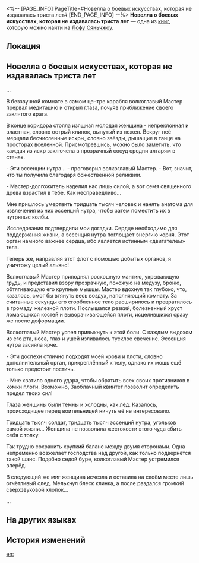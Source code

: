 <%-- [PAGE_INFO]
PageTitle=#Новелла о боевых искусствах, которая не издавалась триста лет#
[END_PAGE_INFO] --%>
{{Дополнить}}
{{Книга Инфобокс
|id           = 203
|partIds      = 190427
|Название     = 
|Изображение  = Иконка Пергамент Сяньчжоу.png
|Мир          = Лофу Сяньчжоу
|Томов        = 1
|Автор        = <!--нужно добавить-->
|Описание     = Известная на Сяньчжоу серия романов о боевых искусствах. Она давно не издавалась, и её читатели в отчаянии.
|Том1         = {{tx}}
|Источник1    = {{tx|Отсутствует источник}}
|Персонажи    = 
|Фракции      = 
}}
'''Новелла о боевых искусствах, которая не издавалась триста лет''' — одна из [[Книги|книг]], которую можно найти на [[Лофу Сяньчжоу]].

==Локация==
{{Отметка карты|<!--название карты-->|<!--id отметки-->}}

==Новелла о боевых искусствах, которая не издавалась триста лет==
...

В беззвучной комнате в самом центре корабля волкоглавый Мастер прервал медитацию и открыл глаза, почуяв приближение своего заклятого врага.

В конце коридора стояла изящная молодая женщина - непреклонная и властная, словно острый клинок, вынутый из ножен. Вокруг неё мерцали бесчисленные искры, словно звёзды, дышащие в танце на просторах вселенной. Присмотревшись, можно было заметить, что каждая из искр заключена в прозрачный сосуд сродни алтарям в стенах.

- Эти эссенции нутра... - проговорил волкоглавый Мастер. - Вот, значит, что ты получила благодаря божественной реликвии.

- Мастер-долгожитель наделил нас лишь силой, а вот семя священного древа взрастил в тебе. Как несправедливо...

Мне пришлось умертвить тридцать тысяч человек и нанять анатома для извлечения из них эссенций нутра, чтобы затем поместить их в нутряные колбы.

Исследования подтвердили мои догадки. Сердце необходимо для поддержания жизни, а эссенция нутра поглощает энергию корня. Этот орган намного важнее сердца, ибо является истинным «двигателем» тела.

Теперь же, направляя этот флот с помощью добытых органов, я уничтожу целый альянс!

Волкоглавый Мастер приподнял роскошную мантию, укрывающую грудь, и представил взору прозрачную, похожую на медузу, броню, обтягивающую его крупные мышцы. Мастер вдохнул так глубоко, что, казалось, смог бы втянуть весь воздух, наполняющий комнату. За считанные секунды его сгорбленное тело расширилось и превратилось в громаду железной плоти. Послышался резкий, болезненный хруст ломающихся костей и выворачивающейся плоти, исцелившихся сразу же после деформации.

Волкоглавый Мастер успел привыкнуть к этой боли. С каждым выдохом из его рта, носа, глаз и ушей изливалось тусклое свечение. Эссенция нутра засияла ярче.

- Эти доспехи отлично подходят моей крови и плоти, словно дополнительный орган, прикреплённый к телу, однако их мощь ещё только предстоит постичь.

- Мне хватило одного удара, чтобы обратить всех своих противников в комки плоти. Возможно, Заоблачный квинтет позволит определить предел твоих сил!

Глаза женщины были темны и холодны, как лёд. Казалось, происходящее перед воительницей ничуть её не интересовало.

Тридцать тысяч солдат, тридцать тысяч эссенций нутра, угольков самой жизни... Женщина не позволила жестокости этого чуда сбить себя с толку.

Так трудно сохранить хрупкий баланс между двумя сторонами. Одна непременно возжелает господства над другой, как только подвернётся такой шанс. Подобно седой буре, волкоглавый Мастер устремился вперёд.

В следующий же миг женщина исчезла и оставила на своём месте лишь отчётливый след. Мелькнул блеск клинка, а после раздался громкий сверхзвуковой хлопок...

...

==На других языках==
{{На других языках
|en   = A Martial Arts Novel That Stopped Updating 300 Years Ago
|zhs  = 三百年前断更的武侠小说
|zht  = 三百年前停載的武俠小說
|ja   = 300年前に連載が休止した武侠小説
|ko   = 300년 전 연재가 중단된 무협 소설
|es   = Novela de artes marciales que lleva 300 años sin actualizarse
|fr   = Roman d'arts martiaux qui a cessé d'être mis à jour il y a 300 ans
|ru   = Новелла о боевых искусствах, которая не издавалась триста лет
|th   = นิยายศิลปะการต่อสู้ที่ไม่อัปเดตมาตั้งแต่สามร้อยปีก่อน
|vi   = Tiểu Thuyết Võ Hiệp Đã Dừng Ra Chương Mới Từ 300 Năm Trước
|de   = Seit 300 Jahren nicht mehr aktualisierter Actionroman
|id   = Novel Seni Bela Diri yang Berhenti Update 300 Tahun Lalu
|pt   = Livro de Artes Marciais que Deixou de Ser Atualizado Há 300 Anos
}}

==История изменений==
{{История изменений|3.5}}

[[en:]]
